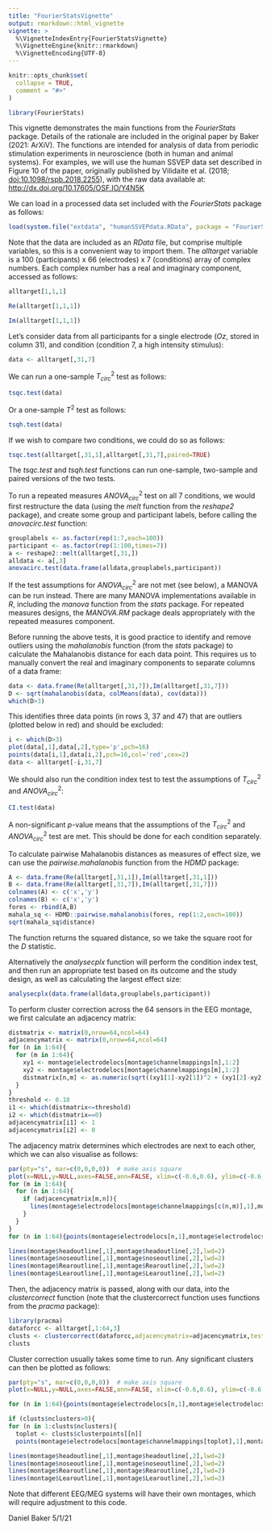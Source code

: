 ```yaml
---
title: "FourierStatsVignette"
output: rmarkdown::html_vignette
vignette: >
  %\VignetteIndexEntry{FourierStatsVignette}
  %\VignetteEngine{knitr::rmarkdown}
  %\VignetteEncoding{UTF-8}
---
```


```r
knitr::opts_chunk$set(
  collapse = TRUE,
  comment = "#>"
)
```

```r
library(FourierStats)
```

This vignette demonstrates the main functions from the _FourierStats_ package. Details of the rationale are included in the original paper by Baker (2021: ArXiV). The functions are intended for analysis of data from periodic stimulation experiments in neuroscience (both in human and animal systems). For examples, we will use the human SSVEP data set described in Figure 10 of the paper, originally published by Vilidaite et al. (2018; [doi:10.1098/rspb.2018.2255](http://doi.org/10.1098/rspb.2018.2255)), with the raw data available at: [http://dx.doi.org/10.17605/OSF.IO/Y4N5K](http://dx.doi.org/10.17605/OSF.IO/Y4N5K)

We can load in a processed data set included with the _FourierStats_ package as follows:

```r
load(system.file("extdata", "humanSSVEPdata.RData", package = "FourierStats"))
```

Note that the data are included as an _RData_ file, but comprise multiple variables, so this is a convenient way to import them. The _alltarget_ variable is a 100 (participants) x 66 (electrodes) x 7 (conditions) array of complex numbers. Each complex number has a real and imaginary component, accessed as follows:

```r
alltarget[1,1,1]

Re(alltarget[1,1,1])

Im(alltarget[1,1,1])

```

Let's consider data from all participants for a single electrode (_Oz_, stored in column 31), and condition (condition 7, a high intensity stimulus):

```r
data <- alltarget[,31,7]

```

We can run a one-sample $T^2_{circ}$ test as follows:

```r
tsqc.test(data)

```

Or a one-sample $T^2$ test as follows:

```r
tsqh.test(data)

```

If we wish to compare two conditions, we could do so as follows:

```r
tsqc.test(alltarget[,31,1],alltarget[,31,7],paired=TRUE)

```

The _tsqc.test_ and _tsqh.test_ functions can run one-sample, two-sample and paired versions of the two tests.

To run a repeated measures $ANOVA^2_{circ}$ test on all 7 conditions, we would first restructure the data (using the _melt_ function from the _reshape2_ package), and create some group and participant labels, before calling the _anovacirc.test_ function:

```r
grouplabels <- as.factor(rep(1:7,each=100))
participant <- as.factor(rep(1:100,times=7))
a <- reshape2::melt(alltarget[,31,])
alldata <- a[,3]
anovacirc.test(data.frame(alldata,grouplabels,participant))

```

If the test assumptions for $ANOVA^2_{circ}$ are not met (see below), a MANOVA can be run instead. There are many MANOVA implementations available in _R_, including the _manova_ function from the _stats_ package. For repeated measures designs, the _MANOVA.RM_ package deals appropriately with the repeated measures component.

Before running the above tests, it is good practice to identify and remove outliers using the _mahalanobis_ function (from the _stats_ package) to calculate the Mahalanobis distance for each data point. This requires us to manually convert the real and imaginary components to separate columns of a data frame:

```r
data <- data.frame(Re(alltarget[,31,7]),Im(alltarget[,31,7]))
D <- sqrt(mahalanobis(data, colMeans(data), cov(data)))
which(D>3)

```

This identifies three data points (in rows 3, 37 and 47) that are outliers (plotted below in red) and should be excluded:

```r
i <- which(D>3)
plot(data[,1],data[,2],type='p',pch=16)
points(data[i,1],data[i,2],pch=16,col='red',cex=2)
data <- alltarget[-i,31,7]

```

We should also run the condition index test to test the assumptions of $T^2_{circ}$ and $ANOVA^2_{circ}$:

```r
CI.test(data)

```

A non-significant _p_-value means that the assumptions of the $T^2_{circ}$ and $ANOVA^2_{circ}$ test are met. This should be done for each condition separately.

To calculate pairwise Mahalanobis distances as measures of effect size, we can use the _pairwise.mahalanobis_ function from the _HDMD_ package:

```r
A <- data.frame(Re(alltarget[,31,1]),Im(alltarget[,31,1]))
B <- data.frame(Re(alltarget[,31,7]),Im(alltarget[,31,7]))
colnames(A) <- c('x','y')
colnames(B) <- c('x','y')
fores <- rbind(A,B)
mahala_sq <- HDMD::pairwise.mahalanobis(fores, rep(1:2,each=100))
sqrt(mahala_sq$distance)

```

The function returns the squared distance, so we take the square root for the _D_ statistic.

Alternatively the _analysecplx_ function will perform the condition index test, and then run an appropriate test based on its outcome and the study design, as well as calculating the largest effect size: 

```r
analysecplx(data.frame(alldata,grouplabels,participant))

```

To perform cluster correction across the 64 sensors in the EEG montage, we first calculate an adjacency matrix:

```r
distmatrix <- matrix(0,nrow=64,ncol=64)
adjacencymatrix <- matrix(0,nrow=64,ncol=64)
for (n in 1:64){
  for (m in 1:64){
    xy1 <- montage$electrodelocs[montage$channelmappings[n],1:2]
    xy2 <- montage$electrodelocs[montage$channelmappings[m],1:2]
    distmatrix[n,m] <- as.numeric(sqrt((xy1[1]-xy2[1])^2 + (xy1[2]-xy2[2])^2))
  }
}
threshold <- 0.18
i1 <- which(distmatrix<=threshold)
i2 <- which(distmatrix==0)
adjacencymatrix[i1] <- 1
adjacencymatrix[i2] <- 0

```

The adjacency matrix determines which electrodes are next to each other, which we can also visualise as follows:

```r
par(pty="s", mar=c(0,0,0,0))  # make axis square
plot(x=NULL,y=NULL,axes=FALSE,ann=FALSE, xlim=c(-0.6,0.6), ylim=c(-0.6,0.6))
for (m in 1:64){
  for (n in 1:64){
    if (adjacencymatrix[m,n]){
      lines(montage$electrodelocs[montage$channelmappings[c(n,m)],1],montage$electrodelocs[montage$channelmappings[c(n,m)],2])
    }
  }
}
for (n in 1:64){points(montage$electrodelocs[n,1],montage$electrodelocs[n,2],pch=16)}

lines(montage$headoutline[,1],montage$headoutline[,2],lwd=2)
lines(montage$noseoutline[,1],montage$noseoutline[,2],lwd=2)
lines(montage$Rearoutline[,1],montage$Rearoutline[,2],lwd=2)
lines(montage$Learoutline[,1],montage$Learoutline[,2],lwd=2)

```

Then, the adjacency matrix is passed, along with our data, into the _clustercorrect_ function (note that the clustercorrect function uses functions from the _pracma_ package):

```r
library(pracma)
dataforcc <- alltarget[,1:64,3]
clusts <- clustercorrect(dataforcc,adjacencymatrix=adjacencymatrix,testtype=3,nresamples=1000)
clusts

```

Cluster correction usually takes some time to run. Any significant clusters can then be plotted as follows:

```r
par(pty="s", mar=c(0,0,0,0))  # make axis square
plot(x=NULL,y=NULL,axes=FALSE,ann=FALSE, xlim=c(-0.6,0.6), ylim=c(-0.6,0.6))

for (n in 1:64){points(montage$electrodelocs[n,1],montage$electrodelocs[n,2],pch=16,col='grey')}

if (clusts$nclusters>0){
for (n in 1:clusts$nclusters){
  toplot <- clusts$clusterpoints[[n]]
  points(montage$electrodelocs[montage$channelmappings[toplot],1],montage$electrodelocs[montage$channelmappings[toplot],2],pch=16,col='blue')}}

lines(montage$headoutline[,1],montage$headoutline[,2],lwd=2)
lines(montage$noseoutline[,1],montage$noseoutline[,2],lwd=2)
lines(montage$Rearoutline[,1],montage$Rearoutline[,2],lwd=2)
lines(montage$Learoutline[,1],montage$Learoutline[,2],lwd=2)

```

Note that different EEG/MEG systems will have their own montages, which will require adjustment to this code.

Daniel Baker 5/1/21
